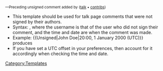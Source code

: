 <small>—Preceding unsigned comment added by [[User:{{{1}}}|{{{1}}}]] ([[User talk:{{{1}}}|talk]] • [[Special:Contributions/{{{1}}}|contribs]]) {{{2|}}}</small><noinclude>

*This template should be used for talk page comments that were not signed by their authors.
*Syntax: {{t|Unsigned|username|time, date (UTC)}}, where the username is that of the user who did not sign their comment, and the time and date are when the comment was made.
*Example: <nowiki>{{Unsigned|John Doe|20:00, 1 January 2000 (UTC)}}</nowiki> produces<br />{{Unsigned|John Doe|20:00, 1 January 2000 (UTC)}}
*If you have set a UTC offset in your preferences, then account for it accordingly when checking the time and date.

[[Category:Templates]]</noinclude>